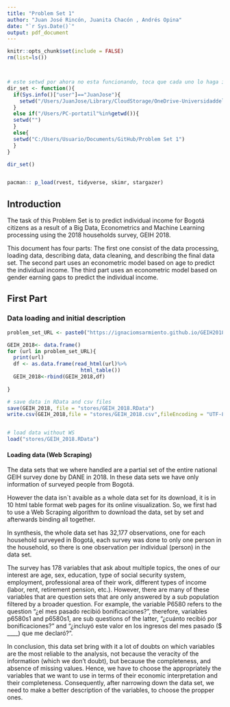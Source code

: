 ```yaml
---
title: "Problem Set 1"
author: "Juan José Rincón, Juanita Chacón , Andrés Opina"
date: "`r Sys.Date()`"
output: pdf_document
---
```


```r
knitr::opts_chunk$set(include = FALSE)
rm(list=ls())



# este setwd por ahora no esta funcionando, toca que cada uno lo haga independiente mientras logro que funcione. att: Juan Jose
dir_set <- function(){
  if(Sys.info()["user"]=="JuanJose"){
    setwd("/Users/JuanJose/Library/CloudStorage/OneDrive-UniversidaddelosAndes/Uniandes/9 Semestre - 1 PEG/Big Data/Problems Set/Problem Set 1/GitHub")
  }
  else if("/Users/PC-portatil"%in%getwd()){
  setwd("")
  }
  else{
  setwd("C:/Users/Usuario/Documents/GitHub/Problem Set 1")
  }
}

dir_set()


pacman:: p_load(rvest, tidyverse, skimr, stargazer)

```

## Introduction

The task of this Problem Set is to predict individual income for Bogotá citizens as a result of a Big Data, Econometrics and Machine Learning processing using the 2018 households survey, GEIH 2018.

This document has four parts: The first one consist of the data processing, loading data, describing data, data cleaning, and describing the final data set. The second part uses an econometric model based on age to predict the individual income. The third part uses an econometric model based on gender earning gaps to predict the individual income.

## First Part

### Data loading and initial description

```r
problem_set_URL <- paste0("https://ignaciomsarmiento.github.io/GEIH2018_sample/pages/geih_page_",1:10,".html")

GEIH_2018<- data.frame()
for (url in problem_set_URL){
  print(url)
  df <- as.data.frame(read_html(url)%>%
                        html_table())
  GEIH_2018<-rbind(GEIH_2018,df)
  
}

# save data in RData and csv files
save(GEIH_2018, file = "stores/GEIH_2018.RData")
write.csv(GEIH_2018,file = "stores/GEIH_2018.csv",fileEncoding = "UTF-8")


# load data without WS
load("stores/GEIH_2018.RData")

```

#### Loading data (Web Scraping)
The data sets that we where handled are a partial set of the entire national GEIH survey done by DANE in 2018. In these data sets we have only information of 
surveyed people from Bogotá. 

However the data isn`t avaible as a whole data set for its download, it is in 10 html table format web pages for its online visualization. So, we first had to use a Web Scraping algorithm to download the data, set by set and afterwards binding all together. 

In synthesis, the whole data set has 32,177 observations, one for each household surveyed in Bogotá, each survey was done to only one person in the household, so there is one observation per individual (person) in the data set. 

The survey has 178 variables that ask about multiple topics, the ones of our interest are age, sex, education, type of social security system, employment, professional area of their work, different types of income (labor, rent, retirement pension, etc.). However, there are many of these variables that are question sets that are only answered by a sub population filtered by a broader question. For example, the variable P6580 refers to the question "¿el mes pasado recibió bonificaciones?", therefore, variables p6580s1 and p6580s1, are sub questions of the latter, "¿cuánto recibió por bonificaciones?" and "¿incluyó este valor en los ingresos del mes pasado ($ ____) que me declaró?". 

In conclusion, this data set bring with it a lot of doubts on which variables are the most reliable to the analysis, not because the veracity of the information (which we don't doubt), but because the completeness, and absence of missing values. Hence, we have to choose the appropriately the variables that we want to use in terms of their economic interpretation and their completeness. Consequently, after narrowing down the data set, we need to make a better description of the variables, to choose the propper ones. 

